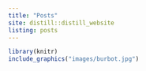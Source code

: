 ```yaml
---
title: "Posts"
site: distill::distill_website
listing: posts
---
```


```r
library(knitr)
include_graphics("images/burbot.jpg")
```

